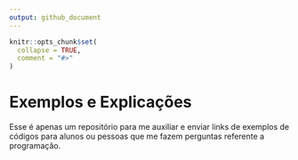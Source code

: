 ```yaml
---
output: github_document
---
```


<!-- README.md is generated from README.Rmd. Please edit that file -->

```r
knitr::opts_chunk$set(
  collapse = TRUE,
  comment = "#>"
)
```

# Exemplos e Explicações

Esse é apenas um repositório para me auxiliar e enviar links de exemplos de códigos para alunos ou pessoas que me fazem perguntas referente a programação.

